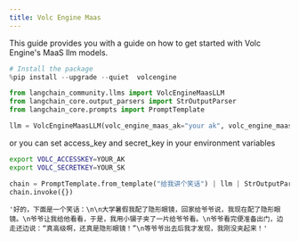 ```yaml
---
title: Volc Engine Maas
---
```


This guide provides you with a guide on how to get started with Volc Engine's MaaS llm models.


```python
# Install the package
%pip install --upgrade --quiet  volcengine
```


```python
from langchain_community.llms import VolcEngineMaasLLM
from langchain_core.output_parsers import StrOutputParser
from langchain_core.prompts import PromptTemplate
```


```python
llm = VolcEngineMaasLLM(volc_engine_maas_ak="your ak", volc_engine_maas_sk="your sk")
```

or you can set access_key and secret_key in your environment variables
```bash
export VOLC_ACCESSKEY=YOUR_AK
export VOLC_SECRETKEY=YOUR_SK
```


```python
chain = PromptTemplate.from_template("给我讲个笑话") | llm | StrOutputParser()
chain.invoke({})
```



```output
'好的，下面是一个笑话：\n\n大学暑假我配了隐形眼镜，回家给爷爷说，我现在配了隐形眼镜。\n爷爷让我给他看看，于是，我用小镊子夹了一片给爷爷看。\n爷爷看完便准备出门，边走还边说：“真高级啊，还真是隐形眼镜！”\n等爷爷出去后我才发现，我刚没夹起来！'
```
